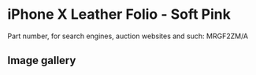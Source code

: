 
# iPhone X Leather Folio - Soft Pink

Part number, for search engines, auction websites and such: MRGF2ZM/A

## Image gallery

<div style={{ width: '100%', maxWidth: '768px' }}>
<GalleryComponent
    images={[
      {
        original: "/everysource/MRGF2.webp",
        thumbnail: "/everypreview/MRGF2.webp",
      },
      {
        original: "/everysource/MRGF2_AV1_SILVER.webp",
        thumbnail: "/everypreview/MRGF2_AV1_SILVER.webp",
      },
      {
        original: "/everysource/MRGF2_AV2.webp",
        thumbnail: "/everypreview/MRGF2_AV2.webp",
      }
    ]}
  />
</div>